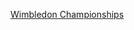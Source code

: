 {{Cat main|1997年温布尔登网球锦标赛}}
{{year by category
| m = 1
| c = 9
| d = 9
| y = 7
| cat = 温布尔登网球锦标赛
| sortkey = 温布尔登网球锦标赛
| parent = 依年份劃分的溫布頓網球錦標賽
| subcat = 1997年英國
}}

[[Category:1997年網球|Wimbledon Championships]]